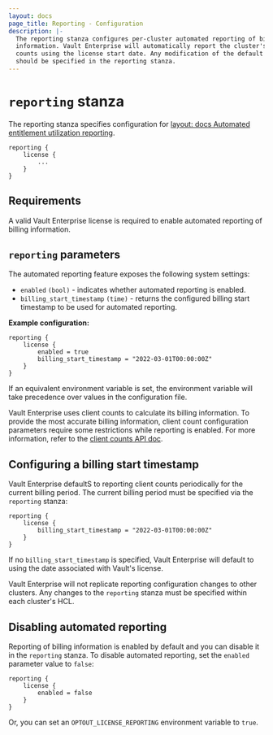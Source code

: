 ```yaml
---
layout: docs
page_title: Reporting - Configuration
description: |-
  The reporting stanza configures per-cluster automated reporting of billing
  information. Vault Enterprise will automatically report the cluster's client
  counts using the license start date. Any modification of the default behavior
  should be specified in the reporting stanza.
---
```


# `reporting` stanza

The reporting stanza specifies configuration for [layout: docs
Automated entitlement utilization reporting](/vault/docs/enterprise/license/utilization-reporting). 

<CodeBlockConfig hideClipboard>

```hcl
reporting {
	license {
		...
	}
}
```

</CodeBlockConfig>

## Requirements

A valid Vault Enterprise license is required to enable automated reporting of
billing information.

## `reporting` parameters

The automated reporting feature exposes the following system settings:

- `enabled` `(bool)` - indicates whether automated reporting is enabled.
- `billing_start_timestamp` `(time)` - returns the configured billing start
  timestamp to be used for automated reporting.

**Example configuration:**

```hcl
reporting {
	license {
        enabled = true
        billing_start_timestamp = "2022-03-01T00:00:00Z"
	}
}
```

If an equivalent environment variable is set, the environment variable will take
precedence over values in the configuration file.

<Note>

Vault Enterprise uses client counts to calculate its billing information. To
provide the most accurate billing information, client count configuration
parameters require some restrictions while reporting is enabled. For more
information, refer to the [client counts API
doc](/vault/api-docs/system/internal-counters/#update-the-client-count-configuration).

</Note>

## Configuring a billing start timestamp

Vault Enterprise defaultS to reporting client counts periodically for the
current billing period. The current billing period must be specified via the
`reporting` stanza:

```hcl
reporting {
	license {
        billing_start_timestamp = "2022-03-01T00:00:00Z"
	}
}
```

If no `billing_start_timestamp` is specified, Vault Enterprise will default to
using the date associated with Vault's license.

<Note>

Vault Enterprise will not replicate reporting configuration changes to other
clusters. Any changes to the `reporting` stanza must be specified within each
cluster's HCL.

</Note>

## Disabling automated reporting

Reporting of billing information is enabled by default and you can disable it in
the `reporting` stanza. To disable automated reporting, set the `enabled`
parameter value to `false`:

```hcl
reporting {
	license {
        enabled = false
    }
}
```

Or, you can set an `OPTOUT_LICENSE_REPORTING` environment variable to
`true`.